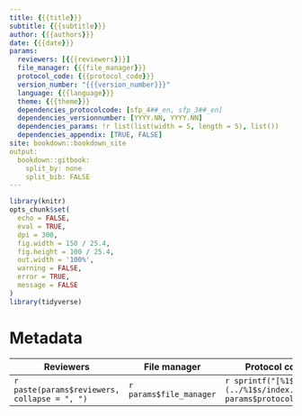 ```yaml
---
title: {{{title}}}
subtitle: {{{subtitle}}}
author: {{{authors}}}
date: {{{date}}}
params:
  reviewers: [{{{reviewers}}}]
  file_manager: {{{file_manager}}}
  protocol_code: {{{protocol_code}}}
  version_number: "{{{version_number}}}"
  language: {{{language}}}
  theme: {{{theme}}}
  dependencies_protocolcode: [sfp_4##_en, sfp_3##_en]
  dependencies_versionnumber: [YYYY.NN, YYYY.NN]
  dependencies_params: !r list(list(width = 5, length = 5), list())
  dependencies_appendix: [TRUE, FALSE]
site: bookdown::bookdown_site
output: 
  bookdown::gitbook:
    split_by: none
    split_bib: FALSE
---
```


<!--
Instructies bij declaratie van dependencies in de yaml header:

Er zijn vier velden in de yaml header die je moet aanpassen voor project-specifieke protocols:
dependencies_protocolcode, dependencies_versionnumber, dependencies_params en dependencies_appendix.

Elk van deze 'keys' worden gedefinieerd als onderdeel van het 'params' yaml veld.
Aan elk van deze keys moet je informatie doorgeven over de dependencies van je protocol.
Deze informatie wordt doorgegeven als een vector tussen vierkante haken en komma als scheidingsteken.
Elk van de vier vectoren moet even lang zijn en de volgorde van de elementen moet overeenkomen (dus eerste element van dependencies_protocolcode komt overeen met eerste element van dependencies_versionnumber)

dependencies_protocolcode: hier geef je de protocolcodes door waar het project-specifieke protocol van afhankelijk is.

dependencies_versionnumber: hier geef je de versienummers door waar het project-specifieke protocol van afhankelijk is.

dependencies_params: let op, hier moet je een geneste lijst als R code doorgeven. De '!r ...' duidt aan dat wat volgt moet geïnterpreteerd worden als r code. De geneste lijst begint met list() en daarbinnen geef je de name-value pairs door van de parameters waar je van de defaultwaarden wil afwijken. Indien je niet van de defaultwaarden wil afwijken, geef je een lege lijst door. Zie het voorbeeld.

dependencies_appendix: een TRUE FALSE vector die aangeeft welke dependencies je als bijlage wil opnemen in het projectspecifieke protocol.
-->


<!--
Instructies bij opmaak van het protocol:

Hieronder vind je de verschillende onderdelen van een protocol.
In de bijhorende losse Rmd bestanden vind je een beschrijving wat er bij elk onderdeel vermeld moet worden.
Het is in die bestanden dat je moet editeren.
Niet alle onderdelen zijn altijd van toepassing.
Laat in die gevallen de titelhoofdingen staan en vermeld expliciet “niet van toepassing”.
Op die manier is de nummering in alle protocols dezelfde.

Probeer het protocol generiek te maken in de mate van het mogelijke en probeer te vermijden dat het protocol enkel specifiek voor een bepaald project bruikbaar is. 
Je kan het protocol generiek houden door bepaalde variabelen, zoals bijvoorbeeld de grootte van een proefvlak of de diepte van een bodembemonstering, niet vast te leggen in het protocol.
Zie https://github.com/inbo/protocols#dynamic-protocol-features.
-->

```r
library(knitr)
opts_chunk$set(
  echo = FALSE, 
  eval = TRUE,
  dpi = 300,
  fig.width = 150 / 25.4,
  fig.height = 100 / 25.4,
  out.width = '100%',
  warning = FALSE,
  error = TRUE,
  message = FALSE
)
library(tidyverse)
```

# Metadata {-}

| Reviewers | File manager | Protocol code | Version number | Language | Theme |
| --------- | ----------------- | ------------- | ------------ | ---- | ----- |
| `r paste(params$reviewers, collapse = ", ")` | `r params$file_manager` | `r sprintf("[%1$s](../%1$s/index.html)", params$protocol_code)` | `r params$version_number` | `r params$language` | `r params$theme` |



